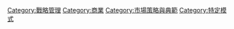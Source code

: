 {{Commonscat|Business models}}

[[Category:戰略管理|Category:戰略管理]]
[[Category:商業|Category:商業]]
[[Category:市場策略與典範|Category:市場策略與典範]]
[[Category:特定模式|Category:特定模式]]